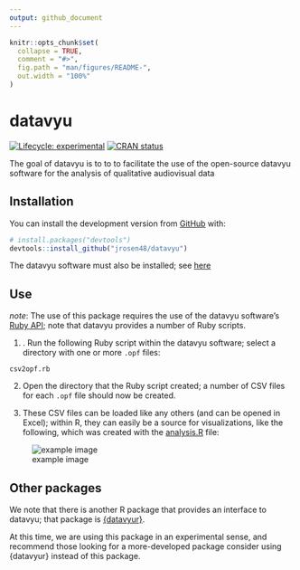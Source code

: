 ```yaml
---
output: github_document
---
```


<!-- README.md is generated from README.Rmd. Please edit that file -->

```r
knitr::opts_chunk$set(
  collapse = TRUE,
  comment = "#>",
  fig.path = "man/figures/README-",
  out.width = "100%"
)
```

# datavyu

<!-- badges: start -->
[![Lifecycle: experimental](https://img.shields.io/badge/lifecycle-experimental-orange.svg)](https://www.tidyverse.org/lifecycle/#experimental)
[![CRAN status](https://www.r-pkg.org/badges/version/datavyu)](https://CRAN.R-project.org/package=datavyu)
<!-- badges: end -->

The goal of datavyu is to to  to facilitate the use of the open-source datavyu software for the analysis of qualitative audiovisual data

## Installation

You can install the development version from [GitHub](https://github.com/) with:

``` r
# install.packages("devtools")
devtools::install_github("jrosen48/datavyu")
```

The datavyu software must also be installed; see [here](https://datavyu.org/download.html)

## Use

*note*: The use of this package requires the use of the datavyu software's [Ruby API](https://datavyu.org/user-guide/api.html); note that datavyu provides a number of Ruby scripts.

1. . Run the following Ruby script within the datavyu software; select a directory with one or more `.opf` files:

`csv2opf.rb`

2. Open the directory that the Ruby script created; a number of CSV files for each `.opf` file should now be created. 

3. These CSV files can be loaded like any others (and can be opened in Excel); within R, they can easily be a source for visualizations, like the following, which was created with the [analysis.R](analysis.R) file:

![example image](readme-img.png)

## Other packages

We note that there is another R package that provides an interface to datavyu; that package is [{datavyur}](https://github.com/iamamutt/datavyu).

At this time, we are using this package in an experimental sense, and recommend those looking for a more-developed package consider using {datavyur} instead of this package.
